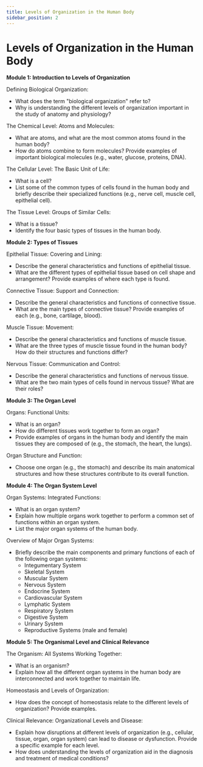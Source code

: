 ```yaml
---
title: Levels of Organization in the Human Body
sidebar_position: 2
---
```


# Levels of Organization in the Human Body

**Module 1: Introduction to Levels of Organization**

Defining Biological Organization:
* What does the term "biological organization" refer to?
* Why is understanding the different levels of organization important in the study of anatomy and physiology?

The Chemical Level: Atoms and Molecules:
* What are atoms, and what are the most common atoms found in the human body?
* How do atoms combine to form molecules? Provide examples of important biological molecules (e.g., water, glucose, proteins, DNA).

The Cellular Level: The Basic Unit of Life:
* What is a cell?
* List some of the common types of cells found in the human body and briefly describe their specialized functions (e.g., nerve cell, muscle cell, epithelial cell).

The Tissue Level: Groups of Similar Cells:
* What is a tissue?
* Identify the four basic types of tissues in the human body.

**Module 2: Types of Tissues**

Epithelial Tissue: Covering and Lining:
* Describe the general characteristics and functions of epithelial tissue.
* What are the different types of epithelial tissue based on cell shape and arrangement? Provide examples of where each type is found.

Connective Tissue: Support and Connection:
* Describe the general characteristics and functions of connective tissue.
* What are the main types of connective tissue? Provide examples of each (e.g., bone, cartilage, blood).

Muscle Tissue: Movement:
* Describe the general characteristics and functions of muscle tissue.
* What are the three types of muscle tissue found in the human body? How do their structures and functions differ?

Nervous Tissue: Communication and Control:
* Describe the general characteristics and functions of nervous tissue.
* What are the two main types of cells found in nervous tissue? What are their roles?

**Module 3: The Organ Level**

Organs: Functional Units:
* What is an organ?
* How do different tissues work together to form an organ?
* Provide examples of organs in the human body and identify the main tissues they are composed of (e.g., the stomach, the heart, the lungs).

Organ Structure and Function:
* Choose one organ (e.g., the stomach) and describe its main anatomical structures and how these structures contribute to its overall function.

**Module 4: The Organ System Level**

Organ Systems: Integrated Functions:
* What is an organ system?
* Explain how multiple organs work together to perform a common set of functions within an organ system.
* List the major organ systems of the human body.

Overview of Major Organ Systems:
* Briefly describe the main components and primary functions of each of the following organ systems:
    * Integumentary System
    * Skeletal System
    * Muscular System
    * Nervous System
    * Endocrine System
    * Cardiovascular System
    * Lymphatic System
    * Respiratory System
    * Digestive System
    * Urinary System
    * Reproductive Systems (male and female)

**Module 5: The Organismal Level and Clinical Relevance**

The Organism: All Systems Working Together:
* What is an organism?
* Explain how all the different organ systems in the human body are interconnected and work together to maintain life.

Homeostasis and Levels of Organization:
* How does the concept of homeostasis relate to the different levels of organization? Provide examples.

Clinical Relevance: Organizational Levels and Disease:
* Explain how disruptions at different levels of organization (e.g., cellular, tissue, organ, organ system) can lead to disease or dysfunction. Provide a specific example for each level.
* How does understanding the levels of organization aid in the diagnosis and treatment of medical conditions?